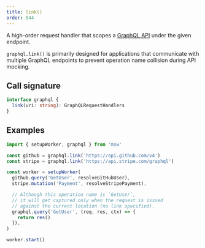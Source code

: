 ```yaml
---
title: link()
order: 544
---
```


A high-order request handler that scopes a [GraphQL API](/docs/api/graphql/) under the given endpoint.

`graphql.link()` is primarily designed for applications that communicate with multiple GraphQL endpoints to prevent operation name collision during API mocking.

## Call signature

```ts
interface graphql {
  link(uri: string): GraphQLRequestHandlers
}
```

## Examples

```js showLineNumbers focusedLines=3-4,7-8
import { setupWorker, graphql } from 'msw'

const github = graphql.link('https://api.github.com/v4')
const stripe = graphql.link('https://api.stripe.com/graphql')

const worker = setupWorker(
  github.query('GetUser', resolveGitHubUser),
  stripe.mutation('Payment', resolveStripePayment),

  // Although this operation name is `GetUser`,
  // it will get captured only when the request is issued
  // against the current location (no link specified).
  graphql.query('GetUser', (req, res, ctx) => {
    return res()
  }),
)

worker.start()
```
